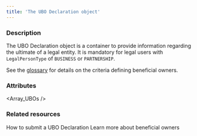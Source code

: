 ```yaml
---
title: 'The UBO Declaration object'
---
```



  
### Description
The UBO Declaration object is a container to provide information regarding the ultimate <BeneficialOwner content="beneficial owners"/> of a legal entity. It is mandatory for legal users with `LegalPersonType` of `BUSINESS` or `PARTNERSHIP`.

See the <a href="/guides/glossary#beneficial-owners">glossary</a> for details on the criteria defining beneficial owners.

### Attributes  

<Id />  

<UserId2 />  

<CreationDate />  

<Status7 />  

<Reason />  

<Message />  

<Array_UBOs />

### Related resources

<CardGroup cols={2}>
    <Card title="How to" href="/guides/users/verification/beneficial-owners/how-to">How to submit a UBO Declaration</Card>
    <Card title="Guide" href="guides/users/verification/beneficial-owners">Learn more about beneficial owners</Card>  
</CardGroup>